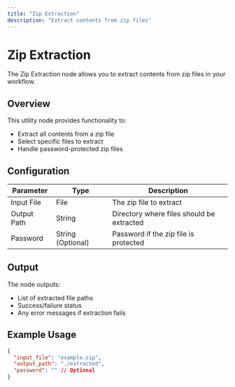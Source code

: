 ```yaml
---
title: "Zip Extraction"
description: "Extract contents from zip files"
---
```


# Zip Extraction

The Zip Extraction node allows you to extract contents from zip files in your workflow.

## Overview

This utility node provides functionality to:

- Extract all contents from a zip file
- Select specific files to extract
- Handle password-protected zip files

## Configuration

| Parameter   | Type              | Description                               |
| ----------- | ----------------- | ----------------------------------------- |
| Input File  | File              | The zip file to extract                   |
| Output Path | String            | Directory where files should be extracted |
| Password    | String (Optional) | Password if the zip file is protected     |

## Output

The node outputs:

- List of extracted file paths
- Success/failure status
- Any error messages if extraction fails

## Example Usage

```json
{
  "input_file": "example.zip",
  "output_path": "./extracted",
  "password": "" // Optional
}
```

